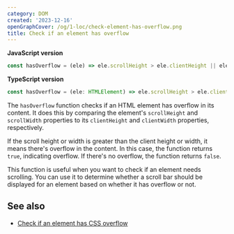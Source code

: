 ```yaml
---
category: DOM
created: '2023-12-16'
openGraphCover: /og/1-loc/check-element-has-overflow.png
title: Check if an element has overflow
---
```


**JavaScript version**

```js hasOverflow.js
const hasOverflow = (ele) => ele.scrollHeight > ele.clientHeight || ele.scrollWidth > ele.clientWidth;
```

**TypeScript version**

```ts hasOverflow.ts
const hasOverflow = (ele: HTMLElement) => ele.scrollHeight > ele.clientHeight || ele.scrollWidth > ele.clientWidth;
```

The `hasOverflow` function checks if an HTML element has overflow in its content. It does this by comparing the element's `scrollHeight` and `scrollWidth` properties to its `clientHeight` and `clientWidth` properties, respectively.

If the scroll height or width is greater than the client height or width, it means there's overflow in the content. In this case, the function returns `true`, indicating overflow. If there's no overflow, the function returns `false`.

This function is useful when you want to check if an element needs scrolling. You can use it to determine whether a scroll bar should be displayed for an element based on whether it has overflow or not.

## See also

-   [Check if an element has CSS overflow](https://phuoc.ng/collection/1-loc/check-if-an-element-has-css-overflow/)
